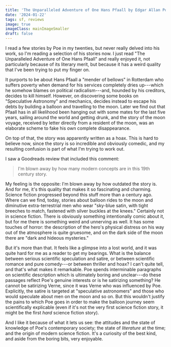 ```yaml
---
title: 'The Unparalleled Adventure of One Hans Pfaall by Edgar Allan Poe (1835)'
date: '2024-01-22'
tags: sf, reviews
image: true
imageClass: mainImageSmaller
draft: false
---
```


I read a few stories by Poe in my twenties, but never really delved into his work, so I'm reading a selection of his stories now. I just read "The Unparalleled Adventure of One Hans Pfaall" and really enjoyed it, not particularly because of its literary merit, but because it has a weird quality that I've been trying to put my finger on.

It purports to be about Hans Pfaall a "mender of bellows" in Rotterdam who suffers poverty when demand for his services completely dries up---which he somehow blames on political radicalism---and, hounded by his creditors, decides to kill himself. However, on discovering some books on "Speculative Astronomy" and mechanics, decides instead to escape his debts by building a balloon and travelling to the moon. Later we find out that Pfaall has in all likelihood been hanging out with some mates for the last five years, sailing around the world and getting drunk, and the story of the moon voyage, received by letter directly from a resident of the moon, was an elaborate scheme to fake his own complete disappearance.

On top of that, the story was apparently written as a hoax. This is hard to believe now, since the story is so incredible and obviously comedic, and my resulting confusion is part of what I'm trying to work out.

I saw a Goodreads review that included this comment:

> I'm blown away by how many modern concepts are in this 19th century story.

My feeling is the opposite: I'm blown away by how outdated the story is. And for me, it's this quality that makes it so fascinating and charming. Science fiction progressed beyond this stuff more than a century ago. Where can we find, today, stories about balloon rides to the moon and diminutive extra-terrestrial men who wear "sky-blue satin, with tight breeches to match, fastened with silver buckles at the knees." Certainly not in science fiction. There is obviously something intentionally comic about it, but for me there is something weird and unnerving as well. It has some touches of horror: the description of the hero's physical distress on his way out of the atmosphere is quite gruesome, and on the dark side of the moon there are "dark and hideous mysteries."

But it's more than that. It feels like a glimpse into a lost world, and it was quite hard for me as a reader to get my bearings. What is the balance between serious scientific speculation and satire, or between scientific romance and pure comedy---or between thriller and hoax? I can't quite tell, and that's what makes it remarkable. Poe spends interminable paragraphs on scientific description which is ultimately boring and unclear---do these passages reflect Poe's genuine interests or is he satirizing something? He cannot be satirizing Verne, since it was Verne who was influenced by Poe. Explicitly, the satire is targeted at "speculative astronomers" and those who would speculate about men on the moon and so on. But this wouldn't justify the pains to which Poe goes in order to make the balloon journey seem scientifically explicable (even if it's not the very first science fiction story, it might be the first _hard_ science fiction story).

And I like it because of what it lets us see: the attitudes and the state of knowledge of Poe's contemporary society; the state of _literature_ at the time; and the origin of modern science fiction. It's a curiosity of the best kind, and aside from the boring bits, very enjoyable.